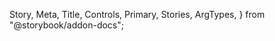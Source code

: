  Story,
  Meta,
  Title,
  Controls,
  Primary,
  Stories,
  ArgTypes,
} from "@storybook/addon-docs";

<Meta of={HeadingStories} />

<Title />
<a
  href="https://www.figma.com/file/YF8AvIq0MclfhGDvKgzypp/NEW---ioBricks-Library?node-id=1503%3A20660&t=gryWgf3cMhWIZY1U-4"
  target="\_blank"
>
  View figma design
</a>
<Primary />

## Props

<ArgTypes of={HeadingStories} />

## Stories

<Stories title="" />

